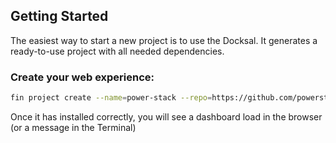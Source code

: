 ## Getting Started

The easiest way to start a new project is to use the Docksal. It generates a ready-to-use project with all needed dependencies.

### Create your web experience:

```bash
fin project create --name=power-stack --repo=https://github.com/powerstackdev/power-stack.git
```

Once it has installed correctly, you will see a dashboard load in the browser (or a message in the Terminal)